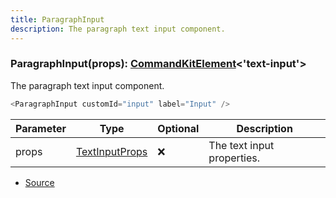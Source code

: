 ```yaml
---
title: ParagraphInput
description: The paragraph text input component.
---
```



### ParagraphInput(props): [CommandKitElement](/docs/api-reference/types/CommandKitElement)\<'text\-input'>

The paragraph text input component.

```ts
<ParagraphInput customId="input" label="Input" />
```

| Parameter | Type | Optional | Description |
| ----------- | ----------- | ----------- | ----------- |
| props | [TextInputProps](/docs/api-reference/types/TextInputProps) | ❌ | The text input properties. |


- [Source](https://github.com/underctrl-io/commandkit/blob/98b939d6fdf8beaae597b4dc0351a139da52ee8d/packages/commandkit/src/components/v1/modal/Modal.ts#L142)